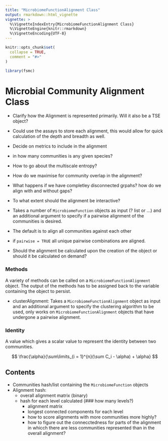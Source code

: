 ```yaml
---
title: "MicrobiomeFunctionAlignment Class"
output: rmarkdown::html_vignette
vignette: >
  %\VignetteIndexEntry{MicrobiomeFunctionAlignment Class}
  %\VignetteEngine{knitr::rmarkdown}
  %\VignetteEncoding{UTF-8}
---
```


```r
knitr::opts_chunk$set(
  collapse = TRUE,
  comment = "#>"
)
```

```r
library(fsmc)
```

# Microbial Community Alignment Class

- Clarify how the Alignment is represented primarily. Will it also be a TSE object?
- Could use the assays to store each alignment, this would allow for quick calculation of the depth and breadth as well.
- Decide on metrics to include in the alignment
- in how many communities is any given species?
- How to go about the multiscale entropy?
- How do we maximise for community overlap in the alignment?
- What happens if we have completley disconnected grpahs? how do we align with and without gaps?
- To what extent should the alignment be interactive?


- Takes a number of `MicrobiomeFunction` objects as input (? list or ...) and an additional argument to specify if a pairwise alignment of the communities is desired. 
- The default is to align all communities against each other
- if `pairwise = TRUE` all unique pairwise combinations are aligned. 
- Should the alignment be calculated upon the creation of the object or should it be calculated on demand?

### Methods

A variety of methods can be called on a `MicrobiomeFunctionAlignment` object. The output of the methods has to be assigned back to the variable containing the object to persist. 

- clusterAlignment: Takes a `MicrobiomeFunctionAlignment` object as input and an additional argument to specify the clustering algorithm to be used, only works on `MicrobiomeFunctionAlignment` objects that have undergone a pairwise alignment. 

### Identity
A value which gives a scalar value to represent the identity between two communities. 

$$ \frac{\alpha}{\sum\limits_{i = 1}^{n}(\sum C_i - \alpha) + \alpha} $$



## Contents

- Communities hash/list containing the `MicrobiomeFunction` objects
- Alignment hash:
  - overall alignment matrix (binary)
  - hash for each level calculated (### how many levels?)
    - alignment matrix
    - longest connected components for each level
    - how to score alignments with more communities more highly?
    - how to figure out the connecctedness for parts of the alignment in whicch there are less communities represented than in the overall alignment?
